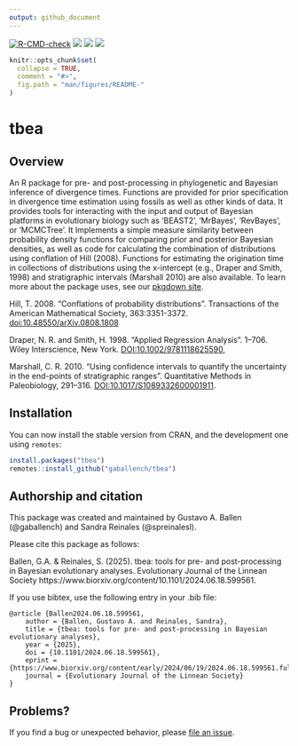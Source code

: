 ```yaml
---
output: github_document
---
```


<!-- README.md is generated from README.Rmd. Please edit that file -->

<!-- badges: start -->
[![R-CMD-check](https://github.com/gaballench/tbea/workflows/R-CMD-check/badge.svg)](https://github.com/gaballench/tbea/actions)
[![](https://www.r-pkg.org/badges/version/tbea)](https://cran.r-project.org/package=tbea)
[![](https://cranlogs.r-pkg.org/badges/tbea)](https://cran.r-project.org/package=tbea)
[![](https://cranlogs.r-pkg.org/badges/grand-total/tbea?color=blue)](https://cran.r-project.org/package=tbea)
<!-- badges: end -->


```r
knitr::opts_chunk$set(
  collapse = TRUE,
  comment = "#>",
  fig.path = "man/figures/README-"
)
```
# tbea

## Overview

An R package for pre- and post-processing in phylogenetic and Bayesian inference of divergence times. Functions are provided for prior specification in divergence time estimation using fossils as well as other kinds of data. It provides tools for interacting with the input and output of Bayesian platforms in evolutionary biology such as 'BEAST2', 'MrBayes', 'RevBayes', or 'MCMCTree'. It Implements a simple measure similarity between probability density functions for comparing prior and posterior Bayesian densities, as well as code for calculating the combination of distributions using conflation of Hill (2008). Functions for estimating the origination time in collections of distributions using the x-intercept (e.g., Draper and Smith, 1998) and stratigraphic intervals (Marshall 2010) are also available. To learn more about the package uses, see our [pkgdown site](https://gaballench.github.io/tbea/).

Hill, T. 2008. "Conflations of probability distributions". Transactions of the American Mathematical Society, 363:3351-3372. <doi:10.48550/arXiv.0808.1808>

Draper, N. R. and Smith, H. 1998. "Applied Regression Analysis". 1--706. Wiley Interscience, New York. <DOI:10.1002/9781118625590>,

Marshall, C. R. 2010. "Using confidence intervals to quantify the uncertainty in the end-points of stratigraphic ranges". Quantitative Methods in Paleobiology, 291--316. <DOI:10.1017/S1089332600001911>.

## Installation

You can now install the stable version from CRAN, and the development one using `remotes`:

```r
install.packages("tbea")
remotes::install_github("gaballench/tbea")
```

## Authorship and citation

This package was created and maintained by Gustavo A. Ballen (@gaballench) and Sandra Reinales (@spreinalesl).

Please cite this package as follows:

Ballen, G.A. & Reinales, S. (2025). tbea: tools for pre- and post-processing in Bayesian evolutionary analyses. Evolutionary Journal of the Linnean Society https://www.biorxiv.org/content/10.1101/2024.06.18.599561.

If you use bibtex, use the following entry in your .bib file:

```
@article {Ballen2024.06.18.599561,
	author = {Ballen, Gustavo A. and Reinales, Sandra},
	title = {tbea: tools for pre- and post-processing in Bayesian evolutionary analyses},
	year = {2025},
	doi = {10.1101/2024.06.18.599561},
	eprint = {https://www.biorxiv.org/content/early/2024/06/19/2024.06.18.599561.full.pdf},
	journal = {Evolutionary Journal of the Linnean Society}
}
```

## Problems?

If you find a bug or unexpected behavior, please [file an issue](https://github.com/gaballench/tbea/issues).
